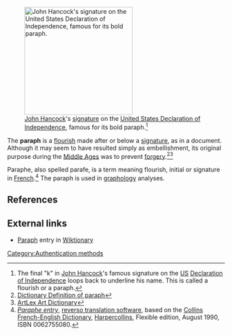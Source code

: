 [[Image:JohnHancockSignature.jpg|thumb|right|250px|[[John Hancock]]'s [[signature]] on the [[United States Declaration of Independence]], famous for its bold paraph.<ref>The final "k" in [[John Hancock]]'s famous signature on the [[United States| US]] [[Declaration of Independence]] loops back to underline his name. This is called a flourish or a paraph.</ref>]] 

The '''paraph''' is a [[wiktionary:flourish|flourish]] made after or below a [[signature]], as in a document. Although it may seem to have resulted simply as embellishment, its original purpose during the [[Middle Ages]] was to prevent [[forgery]].<ref> [http://dictionary.reference.com/browse/paraph Dictionary Definition of paraph]</ref><ref>[http://artlex.com/ArtLex/P.html#anchor5714739/ ArtLex Art Dictionary]</ref>

Paraphe, also spelled parafe, is a term meaning flourish, initial or signature in [[French language|French]].<ref>[http://dictionary.reverso.net/french-english/paraphe ''Paraphe entry''], [http://dictionary.reverso.net/ reverso translation software], based on the [[Collins-Robert French Dictionary|Collins French-English Dictionary]], [[Harpercollins]], Flexible edition, August 1990, 
ISBN 0062755080.</ref> The paraph is used in [[graphology]] analyses.




==References==
<references/>
 

==External links==
*[[wiktionary:paraph|Paraph]] entry in [[Wiktionary]]

{{vocab-stub}}

[[Category:Authentication methods]]